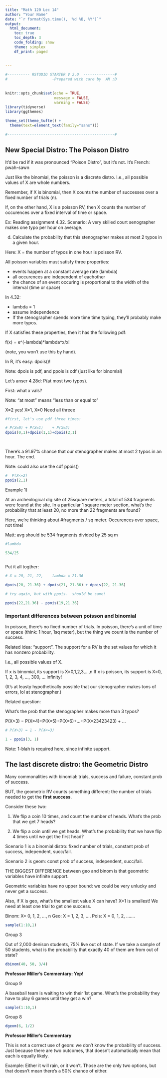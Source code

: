 ```yaml
---
title: "Math 120 Lec 14"
author: "Your Name"
date: "`r format(Sys.time(), '%d %B, %Y')`"
output: 
  html_document:
    toc: true
    toc_depth: 3
    code_folding: show
    theme: simplex
    df_print: paged
  
  
---
```


```r

#---------- RSTUDIO STARTER V 2.0  --------------#
#                    -Prepared with care by  AM ;D
                
                                                                          
knitr::opts_chunk$set(echo = TRUE, 
                      message = FALSE, 
                      warning = FALSE)      
library(tidyverse)                
library(ggthemes)                    

theme_set(theme_tufte() +                                     
  theme(text=element_text(family="sans")))  

#------------------------------------------------#
```



## New Special Distro: The **Poisson Distro**

It’d be rad if it was pronounced “Poison Distro”, but it’s not. It’s French: pwah-sawn


Just like the binomial, the poisson is a discrete distro.  I.e., all possible values of X are whole numbers.

Remember, if X is binomial, then X counts the number of successes over a fixed number of trials (n).

If, on the other hand, X is a poisson RV, then X counts the number of occurences over a fixed interval of time or space.

Ex:  Reading assignment 4.32.  Scenario:  A very skilled court senographer makes one typo per hour on average.

d) Calculate the probability that this stenographer makes at most 2 typos in a given hour.

Here:  X = the number of typos in one hour is poisson RV.  

All poisson variables must satisfy three properties:

- events happen at a constant average rate (lambda)
- all occurences are independent of eachother
- the chance of an event occuring is proportional to the width of the interval (time or space)

In 4.32:

- lambda = 1
- assume independence
- If the stenographer spends more time time typing, they'll probably make more typos.

If X satisfies these properties, then it has the following pdf:

f(x) = e^(-lambda)*lambda^x/x!

(note, you won't use this by hand).

In R, it's easy:  dpois()!  


Note:  dpois is pdf, and ppois is cdf (just like for binomial)

Let's anser 4.28d:  P(at most two typos).  

First:  what x vals?

Note: "at most" means "less than or equal to"

X=2 yes! X=1, X=0  Need all threee

```r
#first, let's use pdf three times:

# P(X=0) + P(X=1)    + P(X=2)
dpois(0,1)+dpois(1,1)+dpois(2,1)
  
  


```

There's a 91.97% chance that our stenographer makes at most 2 typos in an hour.  The end.   

Note:  could also use the cdf ppois()

```r
#  P(X<=2)
ppois(2,1)


```

Example 1)

At an archeological dig site of 25square meters, a total of 534 fragments were found at the site.  In a particular 1 square meter section, what's the probability that at least 20, no more than 22 fragments are found?

Here, we're thinking about #fragments / sq meter.  Occurences over space, not time!

Matt:  avg should be 534 fragments divided by 25 sq m

```r
#lambda

534/25



```


Put it all togther:  

```r
# X = 20, 21, 22,    lambda = 21.36

dpois(20, 21.36) + dpois(21, 21.36) + dpois(22, 21.36)

# try again, but with ppois.  should be same!

ppois(22,21.36) - ppois(19,21.36)

```

### Important differences between poisson and binomial

In poisson, there's no fixed number of trials.  In poisson, there's a unit of time or space  (think:  1 hour, 1sq meter), but the thing we count is the number of success.

Related idea:  "support".  The support for a RV is the set values for which it has nonzero probability.

I.e., all possible values of X.

If x is binomial, its support is X=0,1,2,3,...,n
If x is poisson, its support is X=0, 1, 2, 3, 4, ..., 300, ... infinity!

(It's at leasty hypothetically possible that our stenographer makes tons of errors, lol at stenographer.)

Related question:

What's the prob that the stenographer makes more than 3 typos?


P(X>3) = P(X=4)+P(X=5)+P(X=6)+...+P(X=23423423) + ...

```r
# P(X>3) = 1 - P(X<=3)

1 - ppois(3, 1)
```

Note:  1-blah is required here, since infinite support.

## The last discrete distro:  the Geometric Distro

Many commonalities with binomial:  trials, success and failure, constant prob of success.

BUT, the geometric RV counts something different:  the number of trials needed to get the **first success**.

Consider these two:

1)  We flip a coin 10 times, and count the number of heads.  What's the prob that we get 7 heads?

2) We flip a coin until we get heads.  What's the probability that we have flip 4 times until we get the first head?

Scenario 1 is a binomial distro:  fixed number of trials, constant prob of success, independent, succ/fail.

Scenario 2 is geom: const prob of success, independent, succ/fail.

THE BIGGEST DIFFERENCE between geo and binom is that geometric variables have infinite support.

Geometric variables have no upper bound:  we could be very unlucky and never get a success.

Also, if X is geo, what's the smallest value X can have?  X=1 is smallest!  We need at least one trial to get one success.

Binom:  X= 0, 1, 2, ..., n
Geo: X = 1, 2, 3, ....
Pois: X = 0, 1, 2, .......

```r
sample(1:10,1)
```

Group 3

Out of 2,000  denison students, 75% live out of state. If we take a sample of 50 students, what is the probability that exactly 40 of them are from out of state?

```r
dbinom(40, 50, 3/4)


```

**Professor Miller's Commentary:  Yep!**

Group 9

A baseball team is waiting to win their 1st game. What's the probability they have to play 6 games until they get a win?
```r
sample(1:10,1)
```

Group 8

```r
dgeom(6, 1/2)

```

**Professor Miller's Commentary**

This is not a correct use of geom: we don't know the probability of success.  Just because there are two outcomes, that doesn't automatically mean that each is equally likely.

Example:  Either it will rain, or it won't.  Those are the only two options, but that doesn't mean there's a 50% chance of either.


















